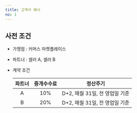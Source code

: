 ```yaml
---
title: 고객사 예시
no: 1
---
```


## 사전 조건

- 가맹점 : 커머스 마켓플레이스

- 파트너 : 셀러 A, 셀러 B

- 계약 조건

  |파트너|중개수수료|           정산주기           |
  |:----:|:--------:|:----------------------------:|
  |   A  |    10%   |D+2, 매월 31일, 전 영업일 기준|
  |   B  |    20%   |D+2, 매월 31일, 전 영업일 기준|
